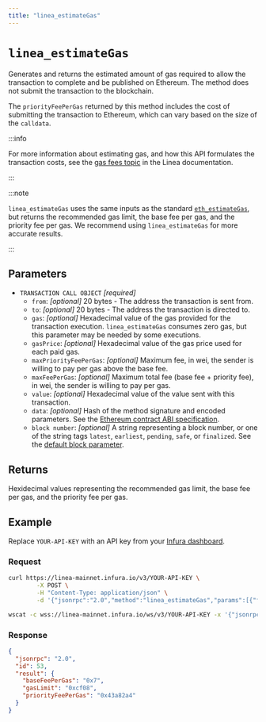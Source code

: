 ```yaml
---
title: "linea_estimateGas"
---
```



# `linea_estimateGas`

Generates and returns the estimated amount of gas required to allow the transaction to complete and be
published on Ethereum. The method does not submit the transaction to the blockchain.

The `priorityFeePerGas` returned by this method includes the cost of submitting the transaction to Ethereum, which
can vary based on the size of the `calldata`.

:::info

For more information about estimating gas, and how this API formulates the transaction costs, see the
[gas fees topic](https://docs.linea.build/build-on-linea/gas-fees) in the Linea documentation.

:::

:::note

`linea_estimateGas` uses the same inputs as the standard [`eth_estimateGas`](https://docs.infura.io/api/networks/linea/json-rpc-methods/eth_estimategas),
but returns the recommended gas limit, the base fee per gas, and the priority fee per gas.
We recommend using `linea_estimateGas` for more accurate results.

:::

## Parameters

- `TRANSACTION CALL OBJECT` _\[required]_
  - `from`: _\[optional]_ 20 bytes - The address the transaction is sent from.
  - `to`: _\[optional]_ 20 bytes - The address the transaction is directed to.
  - `gas`: _\[optional]_ Hexadecimal value of the gas provided for the transaction execution. `linea_estimateGas` consumes
      zero gas, but this parameter may be needed by some executions.
  - `gasPrice`: _\[optional]_ Hexadecimal value of the gas price used for each paid gas.
  - `maxPriorityFeePerGas`: _\[optional]_ Maximum fee, in wei, the sender is willing to pay per gas above the base fee.
  - `maxFeePerGas`: _\[optional]_ Maximum total fee (base fee + priority fee), in wei, the sender is willing to pay per gas.
  - `value`: _\[optional]_ Hexadecimal value of the value sent with this transaction.
  - `data`: _\[optional]_ Hash of the method signature and encoded parameters. See the
      [Ethereum contract ABI specification](https://docs.soliditylang.org/en/latest/abi-spec.html).
  - `block number`: _\[optional]_ A string representing a block number, or one of the string tags
    `latest`, `earliest`, `pending`, `safe`, or `finalized`.
    See the [default block parameter](https://ethereum.org/en/developers/docs/apis/json-rpc/#default-block).


## Returns

Hexidecimal values representing the recommended gas limit, the base fee per gas, and the priority fee per gas.

## Example

Replace `YOUR-API-KEY` with an API key from your [Infura dashboard](https://infura.io/dashboard). 

### Request

<Tabs>
  <TabItem value="cURL">

  ```bash
  curl https://linea-mainnet.infura.io/v3/YOUR-API-KEY \
          -X POST \
          -H "Content-Type: application/json" \
          -d '{"jsonrpc":"2.0","method":"linea_estimateGas","params":[{"from":"0x42c27251C710864Cf76f1b9918Ace3E585e6E21b","value":"0x1","gasPrice":"0x100000000","gas":"0x21000"}],"id":53}'
  ```

  </TabItem>
  <TabItem value="WSS">

  ```bash
  wscat -c wss://linea-mainnet.infura.io/ws/v3/YOUR-API-KEY -x '{"jsonrpc":"2.0","method":"linea_estimateGas","params":[{"from":"0x42c27251C710864Cf76f1b9918Ace3E585e6E21b","value":"0x1","gasPrice":"0x100000000","gas":"0x21000"}],"id":53}'
  ```

  </TabItem>
</Tabs>

### Response

<Tabs>
  <TabItem value="JSON">

```JSON
{
  "jsonrpc": "2.0",
  "id": 53,
  "result": {
    "baseFeePerGas": "0x7",
    "gasLimit": "0xcf08",
    "priorityFeePerGas": "0x43a82a4"
  }
}
```
  </TabItem>
</Tabs>
